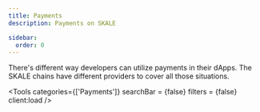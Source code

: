 ```yaml
---
title: Payments
description: Payments on SKALE

sidebar:
  order: 0
---
```



There's different way developers can utilize payments in their dApps. The SKALE chains have different providers to cover all those situations. 

<Tools 
	categories={['Payments']} 
	searchBar = {false}
	filters = {false}
	client:load 
/>